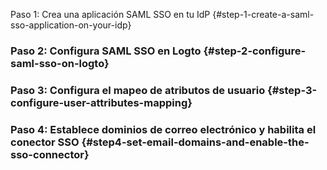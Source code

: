 
Paso 1: Crea una aplicación SAML SSO en tu IdP \{#step-1-create-a-saml-sso-application-on-your-idp}

<Step1 />

### Paso 2: Configura SAML SSO en Logto \{#step-2-configure-saml-sso-on-logto}

<Step2 />

### Paso 3: Configura el mapeo de atributos de usuario \{#step-3-configure-user-attributes-mapping}

<Step3 />

### Paso 4: Establece dominios de correo electrónico y habilita el conector SSO \{#step4-set-email-domains-and-enable-the-sso-connector}

<Step4 />
